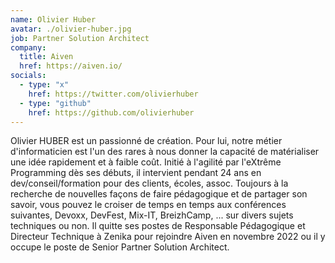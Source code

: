 ```yaml
---
name: Olivier Huber
avatar: ./olivier-huber.jpg
job: Partner Solution Architect
company:
  title: Aiven
  href: https://aiven.io/
socials:
  - type: "x"
    href: https://twitter.com/olivierhuber
  - type: "github"
    href: https://github.com/olivierhuber
---
```


Olivier HUBER est un passionné de création. Pour lui, notre métier d'informaticien est l'un des rares à nous donner la capacité de matérialiser une idée rapidement et à faible coût. Initié à l'agilité  par l'eXtrême Programming dès ses débuts, il intervient pendant 24 ans en dev/conseil/formation pour des clients, écoles, assoc. Toujours à la recherche de nouvelles façons de faire pédagogique et de partager son savoir, vous pouvez le croiser de temps en temps aux conférences suivantes, Devoxx, DevFest, Mix-IT, BreizhCamp, ... sur divers sujets techniques ou non. Il quitte ses postes de Responsable Pédagogique et Directeur Technique à Zenika pour rejoindre Aiven en novembre 2022 ou il y occupe le poste de Senior Partner Solution Architect.